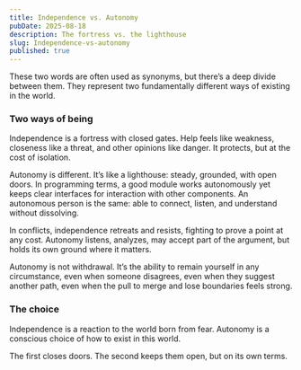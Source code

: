 ```yaml
---
title: Independence vs. Autonomy
pubDate: 2025-08-18
description: The fortress vs. the lighthouse
slug: Independence-vs-autonomy
published: true
---
```


These two words are often used as synonyms, but there’s a deep divide between them. They represent two fundamentally different ways of existing in the world.

### Two ways of being

Independence is a fortress with closed gates. Help feels like weakness, closeness like a threat, and other opinions like danger. It protects, but at the cost of isolation.

Autonomy is different. It’s like a lighthouse: steady, grounded, with open doors. In programming terms, a good module works autonomously yet keeps clear interfaces for interaction with other components. An autonomous person is the same: able to connect, listen, and understand without dissolving.

In conflicts, independence retreats and resists, fighting to prove a point at any cost. Autonomy listens, analyzes, may accept part of the argument, but holds its own ground where it matters.

Autonomy is not withdrawal. It’s the ability to remain yourself in any circumstance, even when someone disagrees, even when they suggest another path, even when the pull to merge and lose boundaries feels strong.

### The choice

Independence is a reaction to the world born from fear. Autonomy is a conscious choice of how to exist in this world.

The first closes doors. The second keeps them open, but on its own terms.
